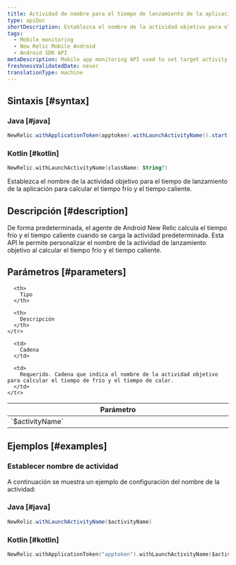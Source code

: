 ```yaml
---
title: Actividad de nombre para el tiempo de lanzamiento de la aplicación
type: apiDoc
shortDescription: Establezca el nombre de la actividad objetivo para el tiempo de lanzamiento de la aplicación para calcular el tiempo frío y el tiempo caluroso.
tags:
  - Mobile monitoring
  - New Relic Mobile Android
  - Android SDK API
metaDescription: Mobile app monitoring API used to set target activity name.
freshnessValidatedDate: never
translationType: machine
---
```


## Sintaxis [#syntax]

### Java [#java]

```java
NewRelic.withApplicationToken(apptoken).withLaunchActivityName().start(this.getApplication());
```

### Kotlin [#kotlin]

```kotlin
NewRelic.withLaunchActivityName(className: String?)
```

Establezca el nombre de la actividad objetivo para el tiempo de lanzamiento de la aplicación para calcular el tiempo frío y el tiempo caliente.

## Descripción [#description]

De forma predeterminada, el agente de Android New Relic calcula el tiempo frío y el tiempo caliente cuando se carga la actividad predeterminada. Esta API le permite personalizar el nombre de la actividad de lanzamiento objetivo al calcular el tiempo frío y el tiempo caliente.

## Parámetros [#parameters]

<table>
  <thead>
    <tr>
      <th width="25%">
        Parámetro
      </th>

      <th>
        Tipo
      </th>

      <th>
        Descripción
      </th>
    </tr>
  </thead>

  <tbody>
    <tr>
      <td>
        `$activityName`
      </td>

      <td>
        Cadena
      </td>

      <td>
        Requerido. Cadena que indica el nombre de la actividad objetivo para calcular el tiempo de frío y el tiempo de calor.
      </td>
    </tr>
  </tbody>
</table>

## Ejemplos [#examples]

### Establecer nombre de actividad

A continuación se muestra un ejemplo de configuración del nombre de la actividad:

### Java [#java]

```java
NewRelic.withLaunchActivityName($activityName)
```

### Kotlin [#kotlin]

```kotlin
NewRelic.withApplicationToken("apptoken").withLaunchActivityName($activityName).start(applicationContext)
```